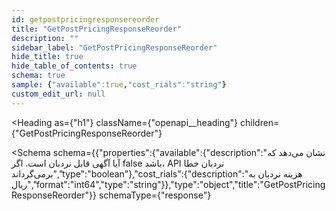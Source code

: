 ```yaml
---
id: getpostpricingresponsereorder
title: "GetPostPricingResponseReorder"
description: ""
sidebar_label: "GetPostPricingResponseReorder"
hide_title: true
hide_table_of_contents: true
schema: true
sample: {"available":true,"cost_rials":"string"}
custom_edit_url: null
---
```



<Heading
  as={"h1"}
  className={"openapi__heading"}
  children={"GetPostPricingResponseReorder"}
>
</Heading>





<Schema
  schema={{"properties":{"available":{"description":"نشان می‌دهد که آیا آگهی قابل نردبان است. اگر false باشد، API نردبان خطا برمی‌گرداند","type":"boolean"},"cost_rials":{"description":"هزینه نردبان به ریال","format":"int64","type":"string"}},"type":"object","title":"GetPostPricingResponseReorder"}}
  schemaType={"response"}
>
  
</Schema>
            
